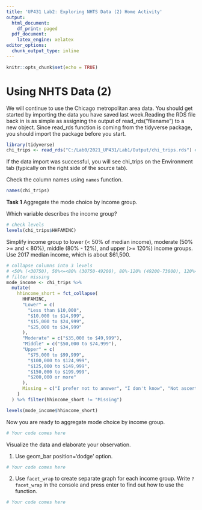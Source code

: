 ---
title: 'UP431 Lab2: Exploring NHTS Data (2) Home Activity'
output:
  html_document:
    df_print: paged
  pdf_document: 
    latex_engine: xelatex
editor_options:
  chunk_output_type: inline
---

```{r setup, include=FALSE}
knitr::opts_chunk$set(echo = TRUE)
```
<!--
Updated: 2021-02-05 by Chaeyeon Han @ University of Illinois at Urbana-Champaign UP431 Spring 2021
-->

# Using NHTS Data (2)
  
We will continue to use the Chicago metropolitan area data. You should get started by importing the data you have saved last week.Reading the RDS file back in is as simple as assigning the output of read_rds("filename") to a new object. Since read_rds function is coming from the tidyverse package, you should import the package before you start.

```{r, message = FALSE, warning=FALSE}
library(tidyverse)
chi_trips <- read_rds("C:/Lab0/2021_UP431/Lab1/Output/chi_trips.rds") # your path
```

If the data import was successful, you will see chi_trips on the Environment tab (typically on the right side of the source tab).

Check the column names using `names` function.

```{r}
names(chi_trips)
```


**Task 1** 
Aggregate the mode choice by income group. 

Which variable describes the income group? <!-- mode_short ~ HHFAMINC-->

```{r}
# check levels
levels(chi_trips$HHFAMINC)
```

Simplify income group to lower (< 50% of median income), moderate (50% >= and < 80%), middle (80% - 12%), and upper (>= 120%) income groups. Use 2017 median income, which is about $61,500.

```{r}
# collapse columns into 3 levels
# <50% (<30750), 50%<=<80% (30750-49200), 80%-120% (49200-73800), 120%< (73800)
# filter missing
mode_income <- chi_trips %>%
  mutate(
    hhincome_short = fct_collapse(
      HHFAMINC,
      "Lower" = c(
        "Less than $10,000",
        "$10,000 to $14,999",
        "$15,000 to $24,999",
        "$25,000 to $34,999"
      ),
      "Moderate" = c("$35,000 to $49,999"),
      "Middle" = c("$50,000 to $74,999"),
      "Upper" = c(
        "$75,000 to $99,999",
        "$100,000 to $124,999",
        "$125,000 to $149,999",
        "$150,000 to $199,999",
        "$200,000 or more"
      ),
      Missing = c("I prefer not to answer", "I don't know", "Not ascertained")
    )
  ) %>% filter(hhincome_short != "Missing")
```


```{r}
levels(mode_income$hhincome_short)
```

Now you are ready to aggregate mode choice by income group. 

```{r}
# Your code comes here

```

Visualize the data and elaborate your observation.

1) Use geom_bar position='dodge' option.

```{r}
# Your code comes here

```

2) Use `facet_wrap` to create separate graph for each income group. Write `?facet_wrap` in the console and press enter to find out how to use the function.

```{r}
# Your code comes here

```

